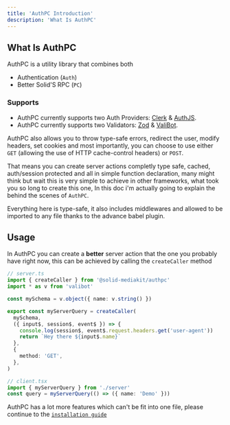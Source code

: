```yaml
---
title: 'AuthPC Introduction'
description: 'What Is AuthPC'
---
```


## What Is AuthPC

AuthPC is a utility library that combines both

- Authentication (`Auth`)
- Better Solid'S RPC (`PC`)

### Supports

- AuthPC currently supports two Auth Providers: [Clerk](https://clerk.com/) & [AuthJS](https://authjs.dev/).
- AuthPC currently supports two Validators: [Zod](https://zod.dev/) & [ValiBot](https://valibot.dev/).

AuthPC also allows you to throw type-safe errors, redirect the user, modify headers, set cookies and most importantly, you can choose to use either `GET` (allowing the use of HTTP cache-control headers) or `POST`.

That means you can create server actions completly type safe, cached, auth/session protected and all in simple function declaration, many might think but wait this is very simple to achieve in other frameworks, what took you so long to create this one, In this doc i'm actually going to explain the behind the scenes of `AuthPC`.

Everything here is type-safe, it also includes middlewares and allowed to be imported to any file thanks to the advance babel plugin.

## Usage

In AuthPC you can create a **better** server action that the one you probably have right now, this can be achieved by calling the `createCaller` method

```ts
// server.ts
import { createCaller } from '@solid-mediakit/authpc'
import * as v from 'valibot'

const mySchema = v.object({ name: v.string() })

export const myServerQuery = createCaller(
  mySchema,
  ({ input$, session$, event$ }) => {
    console.log(session$, event$.request.headers.get('user-agent'))
    return `Hey there ${input$.name}`
  },
  {
    method: 'GET',
  },
)

// client.tsx
import { myServerQuery } from './server'
const query = myServerQuery(() => ({ name: 'Demo' }))
```

AuthPC has a lot more features which can't be fit into one file, please continue to the [`installation guide`](/authpc/install)
